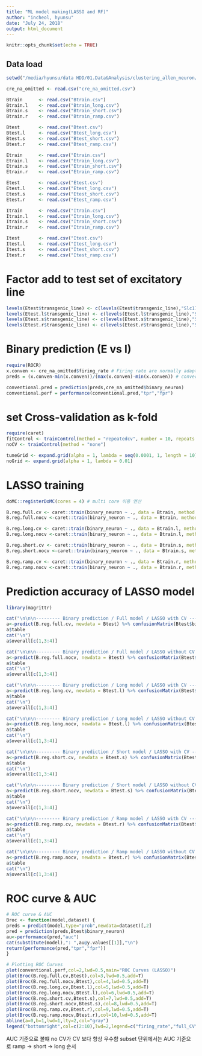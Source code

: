 ```yaml
---
title: "ML model making(LASSO and RF)"
author: "incheol, hyunsu"
date: "July 24, 2018"
output: html_document
---
```


```r
knitr::opts_chunk$set(echo = TRUE)
```

## Data load

```r
setwd("/media/hyunsu/data HDD/01.Data&Analysis/clustering_allen_neuron/Data_prep/divided_data")

cre_na_omitted <- read.csv("cre_na_omitted.csv")

Btrain		<- read.csv("Btrain.csv")
Btrain.l	<- read.csv("Btrain_long.csv")
Btrain.s	<- read.csv("Btrain_short.csv")
Btrain.r	<- read.csv("Btrain_ramp.csv")

Btest		<- read.csv("Btest.csv")
Btest.l		<- read.csv("Btest_long.csv")
Btest.s		<- read.csv("Btest_short.csv")
Btest.r		<- read.csv("Btest_ramp.csv")

Etrain		<- read.csv("Etrain.csv")
Etrain.l	<- read.csv("Etrain_long.csv")
Etrain.s	<- read.csv("Etrain_short.csv")
Etrain.r	<- read.csv("Etrain_ramp.csv")

Etest		<- read.csv("Etest.csv")
Etest.l		<- read.csv("Etest_long.csv")
Etest.s		<- read.csv("Etest_short.csv")
Etest.r		<- read.csv("Etest_ramp.csv")

Itrain		<- read.csv("Itrain.csv")
Itrain.l	<- read.csv("Itrain_long.csv")
Itrain.s	<- read.csv("Itrain_short.csv")
Itrain.r	<- read.csv("Itrain_ramp.csv")

Itest		<- read.csv("Itest.csv")
Itest.l		<- read.csv("Itest_long.csv")
Itest.s		<- read.csv("Itest_short.csv")
Itest.r		<- read.csv("Itest_ramp.csv")
```

# Factor add to test set of excitatory line
```r
levels(Etest$transgenic_line) <- c(levels(Etest$transgenic_line),"Slc17a6-IRES-Cre")
levels(Etest.l$transgenic_line) <- c(levels(Etest.l$transgenic_line),"Slc17a6-IRES-Cre")
levels(Etest.s$transgenic_line) <- c(levels(Etest.s$transgenic_line),"Slc17a6-IRES-Cre")
levels(Etest.r$transgenic_line) <- c(levels(Etest.r$transgenic_line),"Slc17a6-IRES-Cre")

```

# Binary prediction (E vs I)
```r
require(ROCR)
x.conven <- cre_na_omitted$firing_rate # Firing rate are normally adapted for fearture classification E vs I.
preds = (x.conven-min(x.conven))/(max(x.conven)-min(x.conven)) # conversion to probability

conventional.pred = prediction(preds,cre_na_omitted$binary_neuron)
conventional.perf = performance(conventional.pred,"tpr","fpr")
```

# set Cross-validation as k-fold
```r
require(caret)
fitControl <- trainControl(method = "repeatedcv", number = 10, repeats = 5)
noCV <- trainControl(method = "none")

tuneGrid <- expand.grid(alpha = 1, lambda = seq(0.0001, 1, length = 10))
noGrid <- expand.grid(alpha = 1, lambda = 0.01)
```

# LASSO training
```r
doMC::registerDoMC(cores = 4) # multi core 이용 연산

B.reg.full.cv <- caret::train(binary_neuron ~ ., data = Btrain, method = "glmnet", trControl = fitControl, tuneGrid = tuneGrid)
B.reg.full.nocv <-caret::train(binary_neuron ~ ., data = Btrain, method = "glmnet", trControl = noCV, tuneGrid = noGrid)

B.reg.long.cv <- caret::train(binary_neuron ~ ., data = Btrain.l, method = "glmnet", trControl = fitControl, tuneGrid = tuneGrid)
B.reg.long.nocv <-caret::train(binary_neuron ~ ., data = Btrain.l, method = "glmnet", trControl = noCV, tuneGrid = noGrid)

B.reg.short.cv <- caret::train(binary_neuron ~ ., data = Btrain.s, method = "glmnet", trControl = fitControl, tuneGrid = tuneGrid)
B.reg.short.nocv <-caret::train(binary_neuron ~ ., data = Btrain.s, method = "glmnet", trControl = noCV, tuneGrid = noGrid)

B.reg.ramp.cv <- caret::train(binary_neuron ~ ., data = Btrain.r, method = "glmnet", trControl = fitControl, tuneGrid = tuneGrid)
B.reg.ramp.nocv <-caret::train(binary_neuron ~ ., data = Btrain.r, method = "glmnet", trControl = noCV, tuneGrid = noGrid)
```

# Prediction accuracy of LASSO model
```r
library(magrittr)

cat("\n\n\n--------- Binary prediction / Full model / LASSO with CV ----------\n")
a<-predict(B.reg.full.cv, newdata = Btest) %>% confusionMatrix(Btest$binary_neuron)
a$table
cat("\n")
a$overall[c(1,3:4)]

cat("\n\n\n--------- Binary prediction / Full model / LASSO without CV ----------\n")
a<-predict(B.reg.full.nocv, newdata = Btest) %>% confusionMatrix(Btest$binary_neuron)
a$table
cat("\n")
a$overall[c(1,3:4)]

cat("\n\n\n--------- Binary prediction / Long model / LASSO with CV ----------\n")
a<-predict(B.reg.long.cv, newdata = Btest.l) %>% confusionMatrix(Btest$binary_neuron)
a$table
cat("\n")
a$overall[c(1,3:4)]

cat("\n\n\n--------- Binary prediction / Long model / LASSO without CV ----------\n")
a<-predict(B.reg.long.nocv, newdata = Btest.l) %>% confusionMatrix(Btest$binary_neuron)
a$table
cat("\n")
a$overall[c(1,3:4)]

cat("\n\n\n--------- Binary prediction / Short model / LASSO with CV ----------\n")
a<-predict(B.reg.short.cv, newdata = Btest.s) %>% confusionMatrix(Btest$binary_neuron)
a$table
cat("\n")
a$overall[c(1,3:4)]

cat("\n\n\n--------- Binary prediction / Short model / LASSO without CV ----------\n")
a<-predict(B.reg.short.nocv, newdata = Btest.s) %>% confusionMatrix(Btest$binary_neuron)
a$table
cat("\n")
a$overall[c(1,3:4)]

cat("\n\n\n--------- Binary prediction / Ramp model / LASSO with CV ----------\n")
a<-predict(B.reg.ramp.cv, newdata = Btest.r) %>% confusionMatrix(Btest$binary_neuron)
a$table
cat("\n")
a$overall[c(1,3:4)]

cat("\n\n\n--------- Binary prediction / Ramp model / LASSO without CV ----------\n")
a<-predict(B.reg.ramp.nocv, newdata = Btest.r) %>% confusionMatrix(Btest$binary_neuron)
a$table
cat("\n")
a$overall[c(1,3:4)]
```

# ROC curve & AUC
```r
# ROC curve & AUC
Broc <- function(model,dataset) {
preds = predict(model,type="prob",newdata=dataset)[,2]
pred = prediction(preds,Btest$binary_neuron)
au<-performance(pred,"auc")
cat(substitute(model),": ",au@y.values[[1]],"\n")
return(performance(pred,"tpr","fpr"))
}

# Plotting ROC Curves
plot(conventional.perf,col=2,lwd=0.5,main="ROC Curves (LASSO)")
plot(Broc(B.reg.full.cv,Btest),col=3,lwd=0.5,add=T)
plot(Broc(B.reg.full.nocv,Btest),col=4,lwd=0.5,add=T)
plot(Broc(B.reg.long.cv,Btest.l),col=5,lwd=0.5,add=T)
plot(Broc(B.reg.long.nocv,Btest.l),col=6,lwd=0.5,add=T)
plot(Broc(B.reg.short.cv,Btest.s),col=7,lwd=0.5,add=T)
plot(Broc(B.reg.short.nocv,Btest.s),col=8,lwd=0.5,add=T)
plot(Broc(B.reg.ramp.cv,Btest.r),col=9,lwd=0.5,add=T)
plot(Broc(B.reg.ramp.nocv,Btest.r),col=10,lwd=0.5,add=T)
abline(a=0,b=1,lwd=1,lty=2,col="gray")
legend("bottomright",col=c(2:10),lwd=2,legend=c("firing_rate","full_CV","full_noCV","long_CV","long_noCV","short_CV","short_noCV","ramp_CV","ramp_noCV"),bty='n') 
```
AUC 기준으로 볼떄 no CV가 CV 보다 항상 우수함
subset 단위에서는 AUC 기준으로 ramp -> short -> long 순서




